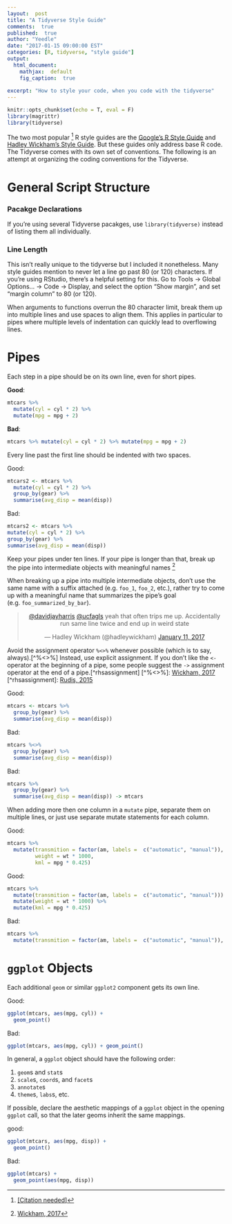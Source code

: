 ```yaml
---
layout:  post
title: "A Tidyverse Style Guide"
comments:  true
published:  true
author: "Yeedle"
date: "2017-01-15 09:00:00 EST"
categories: [R, tidyverse, "style guide"]
output:
  html_document:
    mathjax:  default
    fig_caption:  true
   
excerpt: "How to style your code, when you code with the tidyverse"
---
```


<style>
div.bad > figure.highlight > pre 
{ 
  background-color:rgba(255, 0, 0, 0.2); 
  border: 1px solid #ccc;
  border-radius: 4px;
}
div.good > figure.highlight > pre 
{ 
  background-color:rgba(0, 255, 0, 0.2); 
  border: 1px solid #ccc;
  border-radius: 4px;
}
</style>
```r
knitr::opts_chunk$set(echo = T, eval = F)
library(magrittr)
library(tidyverse)
```

The two most popular [^citationeeded] R style guides are the [Google's R Style Guide](https://google.github.io/styleguide/Rguide.xml) and [Hadley Wickham's Style Guide](http://adv-r.had.co.nz/Style.html). But these guides only address base R code. The Tidyverse comes with its own set of conventions. The following is an attempt at organizing the coding conventions for the Tidyverse.

[^citationeeded]: [[<u>Citation needed</u>]](https://xkcd.com/285/)

# General Script Structure

### Pacakge Declarations
If you're using several Tidyverse pacakges, use `library(tidyverse)` instead of listing them all individually.

### Line Length
This isn't really unique to the tidyverse but I included it nonetheless. Many style guides mention to never let a line go past 80 (or 120) characters. If you're using RStudio, there's a helpful setting for this. Go to Tools -> Global Options... -> Code -> Display, and select the option "Show margin", and set "margin column" to 80 (or 120).

When arguments to functions overrun the 80 character limit, break them up into multiple lines and use spaces to align them. This applies in particular to pipes where multiple levels of indentation can quickly lead to overflowing lines.

# Pipes

Each step in a pipe should be on its own line, even for short pipes.
<div class = "good">

**Good**:
```r
mtcars %>% 
  mutate(cyl = cyl * 2) %>%
  mutate(mpg = mpg + 2)
```
</div>

<div class = "bad">

**Bad**:
```r
mtcars %>% mutate(cyl = cyl * 2) %>% mutate(mpg = mpg + 2)
```
</div>

Every line past the first line should be indented with two spaces.
<div class = "good">
Good:
```r
mtcars2 <- mtcars %>%
  mutate(cyl = cyl * 2) %>%
  group_by(gear) %>%
  summarise(avg_disp = mean(disp))
```
</div>

<div class = "bad">
Bad:
```r
mtcars2 <- mtcars %>% 
mutate(cyl = cyl * 2) %>%
group_by(gear) %>%
summarise(avg_disp = mean(disp))
```
</div>


Keep your pipes under ten lines. If your pipe is longer than that, break up the pipe into intermediate objects with meaningful names [^tenperpipe]

[^tenperpipe]:[Wickham, 2017](http://r4ds.had.co.nz/pipes.html#when-not-to-use-the-pipe)

When breaking up a pipe into multiple intermediate objects, don't use the same name with a suffix attached (e.g. `foo_1`, `foo_2`, etc.), rather try to come up with a meaningful name that summarizes the pipe's goal (e.g. `foo_summarized_by_bar`).

<center>
<blockquote class="twitter-tweet" data-lang="en"><p lang="en" dir="ltr"><a href="https://twitter.com/davidjayharris">@davidjayharris</a> <a href="https://twitter.com/ucfagls">@ucfagls</a> yeah that often trips me up. Accidentally run same line twice and end up in weird state</p>&mdash; Hadley Wickham (@hadleywickham) <a href="https://twitter.com/hadleywickham/status/819202162211385347">January 11, 2017</a></blockquote>
<script async src="http://platform.twitter.com/widgets.js" charset="utf-8"></script>
</center>

Avoid the assignment operator `%<>%` whenever possible (which is to say, always).[^%<>%] Instead, use explicit assignment. If you don't like the `<-` operator at the beginning of a pipe, some people suggest the `->` assignment operator at the end of a pipe.[^rhsassignment] 
[^%<>%]: [Wickham, 2017](http://r4ds.had.co.nz/pipes.html#other-tools-from-magrittr)
[^rhsassignment]: [Rudis, 2015](https://rud.is/b/2015/02/04/a-step-to-the-right-in-r-assignments/)

<div class = "good">
Good:
```r
mtcars <- mtcars %>% 
  group_by(gear) %>%
  summarise(avg_disp = mean(disp))
```
</div>

<div class = "bad">
Bad:
```r
mtcars %<>% 
  group_by(gear) %>%
  summarise(avg_disp = mean(disp))
```
</div>

<div class = "bad">
Bad:
```r
mtcars %>%
  group_by(gear) %>%
  summarise(avg_disp = mean(disp)) -> mtcars
```

When adding more then one column in a `mutate` pipe, separate them on multiple lines, or just use separate mutate statements for each column.

<div class = "good">
Good:
```r
mtcars %>%
  mutate(transmition = factor(am, labels =  c("automatic", "manual")),
         weight = wt * 1000,
         kml = mpg * 0.425)
```
</div>

<div class = "good">
Good:
```r
mtcars %>%
  mutate(transmition = factor(am, labels =  c("automatic", "manual"))) %>%
  mutate(weight = wt * 1000) %>%
  mutate(kml = mpg * 0.425)
```
</div>
<div class = "bad">
Bad:
```r
mtcars %>%
  mutate(transmition = factor(am, labels =  c("automatic", "manual")), weight = wt * 1000, kml = mpg * 0.425)
```
</div>




# `ggplot` Objects
Each additional `geom` or similar `ggplot2` component gets its own line.
<div class = "good">
Good:
```r
ggplot(mtcars, aes(mpg, cyl)) +
  geom_point()
```
</div>

<div class = "bad">
Bad:
```r
ggplot(mtcars, aes(mpg, cyl)) + geom_point()
```
</div>



In general, a `ggplot` object should have the following order:

1. `geom`s and `stat`s
2. `scale`s, `coord`s, and `facet`s
3. `annotate`s
3. `theme`s, `labs`s, etc.


If possible, declare the aesthetic mappings of a `ggplot` object in the opening `ggplot` call, so that the later geoms inherit the same mappings. 

<div class = "good">
good:
```r
ggplot(mtcars, aes(mpg, disp)) +
  geom_point()
```
</div>

<div class = "bad">
Bad:
```r
ggplot(mtcars) +
  geom_point(aes(mpg, disp))
```
</div>
